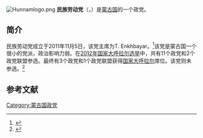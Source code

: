 [[File:Hunnamlogo.png|thumb]]
'''民族劳动党'''（{{lang-mn|Хөдөлмөрийн Үндэсний Нам}}，{{lang-en|National Labor Party（NLP）}}）是[[蒙古国|蒙古国]]的一个政党。

==简介==
民族劳动党成立于2011年11月5日，该党主席为T. Enkhbayar。<ref>{{Cite web |url=http://www.infomongolia.com/ct/ci/3039/138/Mongolian%20political%20parties |title=Political Parties of Mongolia, InfoMongolia.com, Retrieved 2014-05-15 |access-date=2014-05-15 |archive-date=2014-05-17 |archive-url=https://web.archive.org/web/20140517121655/http://www.infomongolia.com/ct/ci/3039/138/Mongolian%20political%20parties |dead-url=no }}</ref>该党是蒙古国一个很小的党派，政治影响力弱。在[[2012年蒙古国会选举|2012年国家大呼拉尔选举]]中，共有11个政党和2个政党联盟参选。最终有3个政党和1个政党联盟获得[[国家大呼拉尔|国家大呼拉尔]]席位。该党则未参选。<ref>{{Cite web |url=http://gb.cri.cn/27824/2012/05/18/2225s3689705.htm |title=蒙古前总统获保释 各政党领取参选证书，国际在线，2012-05-18 |accessdate=2014-05-15 |archive-date=2014-05-17 |archive-url=https://web.archive.org/web/20140517134034/http://gb.cri.cn/27824/2012/05/18/2225s3689705.htm |dead-url=no }}</ref>

==参考文献==
{{reflist}}

{{蒙古国政党}}
[[Category:蒙古国政党|Category:蒙古国政党]]